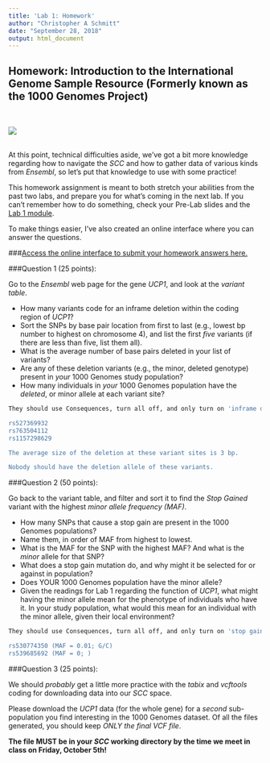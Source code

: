 ```yaml
---
title: 'Lab 1: Homework'
author: "Christopher A Schmitt"
date: "September 28, 2018"
output: html_document
---
```


## Homework: Introduction to the International Genome Sample Resource (Formerly known as the 1000 Genomes Project)

<br>

![](1KGheader.png)
<br>
<br>

At this point, technical difficulties aside, we've got a bit more knowledge regarding how to navigate the *SCC* and how to gather data of various kinds from *Ensembl*, so let's put that knowledge to use with some practice!<br> 

This homework assignment is meant to both stretch your abilities from the past two labs, and prepare you for what's coming in the next lab. If you can't remember how to do something, check your Pre-Lab slides and the [Lab 1 module](Lab_1_-_1KG_and_Ensembl_Tutorial.html).<br>

To make things easier, I've also created an online interface where you can answer the questions.

###[Access the online interface to submit your homework answers here.](https://docs.google.com/forms/d/e/1FAIpQLSdBdtZwHieds-oAlTCBvl86gFXak8G3Bz_O2msODBBpO1Cx4w/viewform?usp=sf_link)

###Question 1 (25 points): 

Go to the *Ensembl* web page for the gene *UCP1*, and look at the *variant table*.<br> 

* How many variants code for an inframe deletion within the coding region of *UCP1*?
* Sort the SNPs by base pair location from first to last (e.g., lowest bp number to highest on chromosome 4), and list the first *five* variants (if there are less than five, list them all).
* What is the average number of base pairs deleted in your list of variants?
* Are any of these deletion variants (e.g., the minor, deleted genotype) present in *your* 1000 Genomes study population?
* How many individuals in *your* 1000 Genomes population have the *deleted*, or minor allele at each variant site?

```r
They should use Consequences, turn all off, and only turn on 'inframe deletion' Once that's done, there are 3 SNPs left. The SNPs themselves are, in order from lowest bp location to highest:

rs527369932
rs763504112
rs1157298629

The average size of the deletion at these variant sites is 3 bp.

Nobody should have the deletion allele of these variants.
```

###Question 2 (50 points):

Go back to the variant table, and filter and sort it to find the *Stop Gained* variant with the highest *minor allele frequency (MAF)*.

* How many SNPs that cause a stop gain are present in the 1000 Genomes populations?  
* Name them, in order of MAF from highest to lowest.
* What is the MAF for the SNP with the highest MAF? And what is the *minor* allele for that SNP? 
* What does a stop gain mutation do, and why might it be selected for or against in population?  
* Does YOUR 1000 Genomes population have the minor allele?
* Given the readings for Lab 1 regarding the function of *UCP1*, what might having the minor allele mean for the phenotype of individuals who have it. In your study population, what would this mean for an individual with the minor allele, given their local environment?

```r
They should use Consequences, turn all off, and only turn on 'stop gain' Once that's done, there are 2 SNPs left that are part of the 1KG populations (but 15 total). The SNPs themselves are, in order from highest MAF to lowest:

rs530774350 (MAF = 0.01; G/C)
rs539685692 (MAF = 0; )


```

###Question 3 (25 points):

We should *probably* get a little more practice with the *tabix* and *vcftools* coding for downloading data into our *SCC* space.<br>

Please download the *UCP1* data (for the whole gene) for a *second* sub-population you find interesting in the 1000 Genomes dataset. Of all the files generated, you should keep *ONLY the final VCF file*.<br>

**The file MUST be in your *SCC* working directory by the time we meet in class on Friday, October 5th!**




